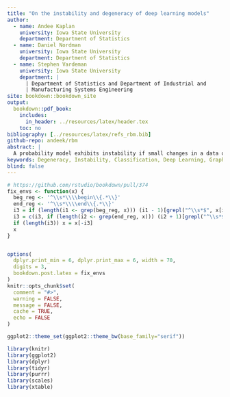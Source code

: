 ```yaml
---
title: "On the instability and degeneracy of deep learning models"
author: 
  - name: Andee Kaplan
    university: Iowa State University
    department: Department of Statistics
  - name: Daniel Nordman
    university: Iowa State University
    department: Department of Statistics
  - name: Stephen Vardeman
    university: Iowa State University
    department: |
      | Department of Statistics and Department of Industrial and
      | Manufacturing Systems Engineering
site: bookdown::bookdown_site
output: 
  bookdown::pdf_book:
    includes:
      in_header: ../resources/latex/header.tex
    toc: no
bibliography: [../resources/latex/refs_rbm.bib]
github-repo: andeek/rbm
abstract: |
  A probability model exhibits instability if small changes in a data outcome result in large, and often unanticipated, changes in probability. This instability is a property of the probability model, rather than the fitted parameter vector. For correlated data structures found in several application areas, there is increasing interest in predicting/identifying such sensitivity in model probability structure. We consider the problem of quantifying instability for general probability models defined on sequences of observations, where each sequence of length $N$ has a finite number of possible values. A sequence of probability models results, indexed by $N$, that accommodates data of expanding dimension. Model instability is formally shown to occur when a certain log-probability ratio under such models grows faster than $N$. In this case, a one component change in the data sequence can shift probability by orders of magnitude. Also, as instability becomes more extreme, the resulting probability models are shown to tend to degeneracy, placing all their probability on potentially small portions of the sample space. These results on instability apply to large classes of models commonly used in random graphs, network analysis, and machine learning contexts.
keywords: Degeneracy, Instability, Classification, Deep Learning, Graphical Models
blind: false
---
```


```r
# https://github.com/rstudio/bookdown/pull/374
fix_envs <- function(x) {
  beg_reg <- '^\\s*\\\\begin\\{.*\\}'
  end_reg <- '^\\s*\\\\end\\{.*\\}'
  i3 = if (length(i1 <- grep(beg_reg, x))) (i1 - 1)[grepl("^\\s*$", x[i1 - 1])]
  i3 = c(i3, if (length(i2 <- grep(end_reg, x))) (i2 + 1)[grepl("^\\s*$", x[i2 + 1])])
  if (length(i3)) x = x[-i3]
  x
}


options(
  dplyr.print_min = 6, dplyr.print_max = 6, width = 70,
  digits = 3,
  bookdown.post.latex = fix_envs
)
knitr::opts_chunk$set(
  comment = "#>",
  warning = FALSE,
  message = FALSE,
  cache = TRUE,
  echo = FALSE
)

ggplot2::theme_set(ggplot2::theme_bw(base_family="serif"))

library(knitr)
library(ggplot2)
library(dplyr)
library(tidyr)
library(purrr)
library(scales)
library(xtable)
```
